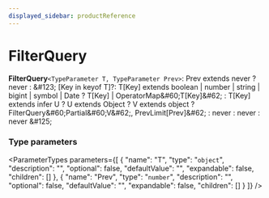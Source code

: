 ```yaml
---
displayed_sidebar: productReference
---
```



# FilterQuery

 **FilterQuery**`<TypeParameter T, TypeParameter Prev>`: Prev extends never ? never : \&#123; [Key in keyof T]?: T[Key] extends boolean \| number \| string \| bigint \| symbol \| Date ? T[Key] \| OperatorMap\&#60;T[Key]\&#62; : T[Key] extends infer U ? U extends Object ? V extends object ? FilterQuery\&#60;Partial\&#60;V\&#62;, PrevLimit[Prev]\&#62; : never : never : never \&#125;

### Type parameters

<ParameterTypes parameters={[
  {
    "name": "T",
    "type": "`object`",
    "description": "",
    "optional": false,
    "defaultValue": "",
    "expandable": false,
    "children": []
  },
  {
    "name": "Prev",
    "type": "`number`",
    "description": "",
    "optional": false,
    "defaultValue": "",
    "expandable": false,
    "children": []
  }
]} />
